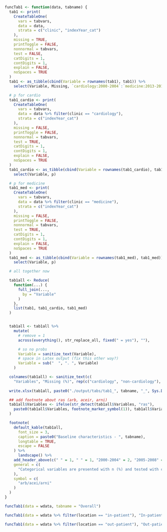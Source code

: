 ```r

funcTab1 <- function(data, tabname) {
  tab1 <- print(
    CreateTableOne(
      vars = tabvars,
      data = data,
      strata = c("clinic", "indexYear_cat")
    ),
    missing = TRUE,
    printToggle = FALSE,
    nonnormal = tabvars,
    test = FALSE,
    catDigits = 1,
    contDigits = 1,
    explain = FALSE,
    noSpaces = TRUE
  )
  tab1 <- as_tibble(cbind(Variable = rownames(tab1), tab1)) %>%
    select(Variable, Missing, `cardiology:2000-2004`:`medicine:2013-2016`)

  # p for cardio
  tab1_cardio <- print(
    CreateTableOne(
      vars = tabvars,
      data = data %>% filter(clinic == "cardiology"),
      strata = c("indexYear_cat")
    ),
    missing = FALSE,
    printToggle = FALSE,
    nonnormal = tabvars,
    test = TRUE,
    catDigits = 1,
    contDigits = 1,
    explain = FALSE,
    noSpaces = TRUE
  )
  tab1_cardio <- as_tibble(cbind(Variable = rownames(tab1_cardio), tab1_cardio)) %>%
    select(Variable, p)

  # p for medicine
  tab1_med <- print(
    CreateTableOne(
      vars = tabvars,
      data = data %>% filter(clinic == "medicine"),
      strata = c("indexYear_cat")
    ),
    missing = FALSE,
    printToggle = FALSE,
    nonnormal = tabvars,
    test = TRUE,
    catDigits = 1,
    contDigits = 1,
    explain = FALSE,
    noSpaces = TRUE
  )
  tab1_med <- as_tibble(cbind(Variable = rownames(tab1_med), tab1_med)) %>%
    select(Variable, p)

  # all together now

  tab1all <- Reduce(
    function(...) {
      full_join(...,
        by = "Variable"
      )
    },
    list(tab1, tab1_cardio, tab1_med)
  )


  tab1all <- tab1all %>%
    mutate(
      # remove = 1
      across(everything(), str_replace_all, fixed(" = yes"), ""),

      # so no probs
      Variable = sanitize_text(Variable),
      # space in Latex output (fix this other way?)
      Variable = sub("  ", ". ", Variable)
    )

  colnames(tab1all) <- sanitize_text(c(
    "Variables", "Missing (%)", rep(c("cardiology", "non-cardiology"), 5)))
  
  write.xlsx(tab1all, paste0("./output/tabs/tab1_", tabname, "_", Sys.Date(), ".xlsx"), rowNames = FALSE)

  ## add footnote about ras (arb, aceir, arni)
  tab1all$Variables <- ifelse(str_detect(tab1all$Variables, "ras"),
    paste0(tab1all$Variables, footnote_marker_symbol(1)), tab1all$Variables
  )

  footnote(
    default_kable(tab1all,
      font_size = 3,
      caption = paste0("Baseline characteristics - ", tabname),
      longtable = TRUE,
      escape = FALSE
    ) %>%
      landscape() %>%
    add_header_above(c(" " = 1, " " = 1, "2000-2004" = 2, "2005-2008" = 2, "2009-2012" = 2, "2013-2016" = 2, "p-value" = 2)),
    general = c(
      "Categorical variables are presented with n (%) and tested with chi-square test and continous variables with median [q1-q3] and tested with Mann-Whitney U test."
    ),
    symbol = c(
      "arb/acei/arni"
    )
  ) 
}
```

```r
funcTab1(data = wdata, tabname = "Overall")
```

```r
funcTab1(data = wdata %>% filter(location == "in-patient"), "In-patient")
```

```r
funcTab1(data = wdata %>% filter(location == "out-patient"), "Out-patient")
```
